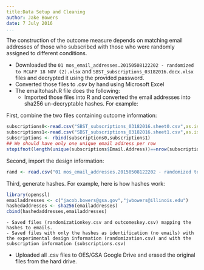 ```yaml
---
title:Data Setup and Cleaning
author: Jake Bowers
date: 7 July 2016
...
```


The construction of the outcome measure depends on matching email addresses of those who subscribed with those who were randomly assigned to different conditions.

 - Downloaded the `01 mos_email_addresses.20150508122202 - randomized to MC&FP 18 NOV (2).xlsx` and `SBST_subscriptions_03182016.docx.xlsx` files and decrypted it using the provided password.
 - Converted those files to .csv by hand using Microsoft Excel
 - The emailtohash.R file does the following:
     - Imported those files into R and converted the email addresses into sha256 un-decryptable hashes.  For example:

First, combine the two files containing outcome information:

```r
subscriptions0<-read.csv("SBST_subscriptions_03182016.sheet0.csv",as.is=TRUE,header=TRUE)
subscriptions1<-read.csv("SBST_subscriptions_03182016.sheet1.csv",as.is=TRUE,header=TRUE)
subscriptions <- rbind(subscriptions0,subscriptions1)
## We should have only one unique email address per row
stopifnot(length(unique(subscriptions$Email.Address))==nrow(subscriptions))
```

Second, import the design information:
```r
rand <- read.csv("01 mos_email_addresses.20150508122202 - randomized to MC&FP 18 NOV (2).csv",as.is=TRUE,header=TRUE)

```

Third, generate hashes. For example, here is how hashes work:
```r
library(openssl)
emailaddresses <- c("jacob.bowers@gsa.gov","jwbowers@illinois.edu")
hashedaddresses <- sha256(emailaddresses)
cbind(hashedaddresses,emailaddresses)
```
    
    - Saved files (randomizationkey.csv and outcomeskey.csv) mapping the hashes to emails. 
    - Saved files with only the hashes as identification (no emails) with the experimental design information (randomization.csv) and with the subscription information (subscriptions.csv)

 - Uploaded all .csv files to OES/GSA Google Drive and erased the original files from the hard drive.


 

